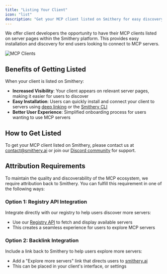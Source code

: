 ```yaml
---
title: "Listing Your Client"
icon: "list"
description: "Get your MCP client listed on Smithery for easy discovery and installation by end users"
---
```


We offer client developers the opportunity to have their MCP clients listed on server pages within the Smithery platform. This provides easy installation and discovery for end users looking to connect to MCP servers.

![MCP Clients](../images/clients.png)

## Benefits of Getting Listed

When your client is listed on Smithery:

- **Increased Visibility**: Your client appears on relevant server pages, making it easier for users to discover
- **Easy Installation**: Users can quickly install and connect your client to servers using [deep linking](/use/deep-linking) or the [Smithery CLI](/concepts/cli)
- **Better User Experience**: Simplified onboarding process for users wanting to use MCP servers

## How to Get Listed

To get your MCP client listed on Smithery, please contact us at [contact@smithery.ai](mailto:contact@smithery.ai) or join our [Discord community](https://discord.gg/sKd9uycgH9) for support.

## Attribution Requirements

To maintain the quality and discoverability of the MCP ecosystem, we require attribution back to Smithery. You can fulfill this requirement in one of the following ways:

### Option 1: Registry API Integration
Integrate directly with our registry to help users discover more servers:
- Use our [Registry API](/concepts/registry_search_servers) to fetch and display available servers
- This creates a seamless experience for users to explore MCP servers

### Option 2: Backlink Integration
Include a link back to Smithery to help users explore more servers:
- Add a "Explore more servers" link that directs users to [smithery.ai](https://smithery.ai)
- This can be placed in your client's interface, or settings

